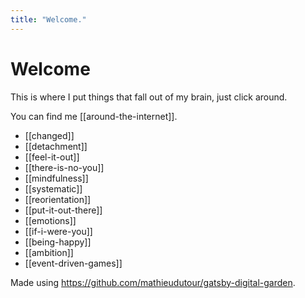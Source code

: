 ```yaml
---
title: "Welcome."
---
```


# Welcome

This is where I put things that fall out of my brain, just click around.

You can find me [[around-the-internet]].

- [[changed]]
- [[detachment]]
- [[feel-it-out]]
- [[there-is-no-you]]
- [[mindfulness]]
- [[systematic]]
- [[reorientation]]
- [[put-it-out-there]]
- [[emotions]]
- [[if-i-were-you]]
- [[being-happy]]
- [[ambition]]
- [[event-driven-games]]

Made using https://github.com/mathieudutour/gatsby-digital-garden.